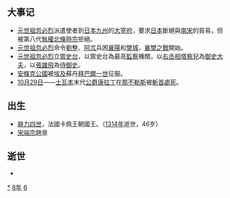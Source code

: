 {{yearTOC|1268|蒙古'''[[至元_(元世祖)|至元]]五年'''；南宋'''[[咸淳|咸淳]]四年'''；越南'''[[紹隆|紹隆]]十一年'''；日本'''[[文永|文永]]五年'''}}
== 大事记 ==
* [[元世祖|元世祖]][[忽必烈|忽必烈]]派遣使者到[[日本|日本]][[九州_(日本)|九州]]的[[大宰府|大宰府]]，要求[[日本|日本]]斷絕與[[南宋|南宋]]的貿易，但被第八代[[執權|執權]][[北條時宗|北條時宗]]拒絕。
* [[元世祖|元世祖]][[忽必烈|忽必烈]]命令[[劉整|劉整]]、[[阿朮|阿朮]]兵困[[襄陽|襄陽]]和[[樊城|樊城]]，[[襄樊之戰|襄樊之戰]]開始。
* [[元世祖|元世祖]][[忽必烈|忽必烈]]立[[禦史台|禦史台]]，以禦史台為最高[[監察|監察]]機關，以[[右丞相|右丞相]][[塔察兒|塔察兒]]為[[御史大夫|御史大夫]]，以[[張雄飛|張雄飛]]為[[侍御史|侍御史]]。
*[[安條克公國|安條克公國]]被[[埃及|埃及]]蘇丹[[拜巴爾一世|拜巴爾一世]]征服。
*[[10月29日|10月29日]]——[[士瓦本|士瓦本]]末代[[公爵|公爵]][[康拉丁|康拉丁]]在[[那不勒斯|那不勒斯]]被[[斬首|斬首]][[處死|處死]]。

== 出生 ==
*[[腓力四世_(法蘭西)|腓力四世]]，法國卡佩王朝國王。（[[1314年|1314年]]逝世，46岁）
*[[宋端宗|宋端宗]]趙昰

== 逝世 ==
{{Wikisource year mention}}
*

[[Category:1268年|*]]
[[Category:1260年代|8年]]
[[Category:13世纪各年|6]]
